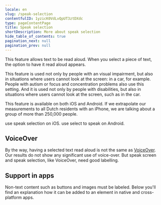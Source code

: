 ```yaml
---
locale: en
slug: /speak-selection
contentfulID: 1yzicK0VdLvQpUT3ztDXdc
type: pageContentPage
title: Speak selection
shortDescription: More about speak selection
hide_table_of_contents: true
pagination_next: null
pagination_prev: null
---
```


This feature allows text to be read aloud. When you select a piece of text, the option to have it read aloud appears.

This feature is used not only by people with an visual impairment, but also in situations where users cannot look at the screen: in a car, for example. People with autism or focus and concentration problems also use this setting. And it is used not only by people with disabilities, but also in situations where users cannot look at the screen, such as in the car.

This feature is available on both iOS and Android. If we extrapolate our measurements to all Dutch residents with an iPhone, we are talking about a group of more than 250,000 people.

<TwoColumnBlock>
  <LeftColumn>
    <ColumnRow>
      <PercentageBlock
        metrics={[
          { title: 'iOS - speak selection metric', key: 'ios-accessibility_is_speak_selection_enabled-true', isPercentage: true }
        ]}
        linkLabel="More about speak selection"
        linkUrl="/en/stats/speak-selection">
        use speak selection on iOS.
      </PercentageBlock>
    </ColumnRow>
  </LeftColumn>
  <RightColumn>
    <ColumnRow>
      <PercentageBlock
        metrics={[
          { title: 'Android - select to speak', key: 'android-accessibility_is_select_to_speak_enabled-true', isPercentage: true }
        ]}
        linkLabel="More about speak selection"
        linkUrl="/en/stats/speak-selection">
        use select to speak on Android.
      </PercentageBlock>
    </ColumnRow>
  </RightColumn>
</TwoColumnBlock>

## VoiceOver

By the way, having a selected text read aloud is not the same as [VoiceOver](/en/stats/screen-reader). Our results do not show any significant use of voice-over. But speak screen and speak selection, like VoiceOver, need good labelling.

<Quote
  quote="My iPhone is my third eye."
  name="Jeroen"
  imageSrc="/img/light/Blinde app gebruiker Jeroen.jpg"
  alt="Jeroen - Asset"
  linkLabel="Read the interview with Jeroen"
  url="/en/articles/jeroen"
/>

## Support in apps

Non-text content such as buttons and images must be labeled. Below you'll find an explanation how it can be added to an element in native and cross-platform apps.

<CodeSample id="accessibility-label" locale="en"/>